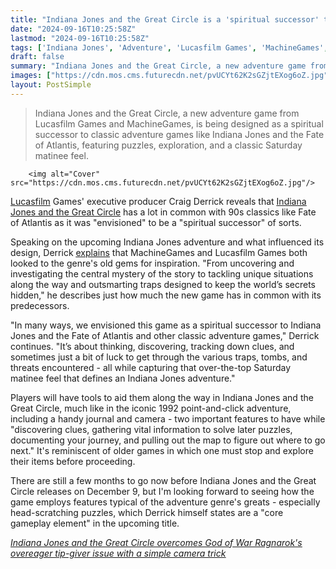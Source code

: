 ```yaml
---
title: "Indiana Jones and the Great Circle is a 'spiritual successor' to a 32-year-old adventure game, Fate of Atlantis"
date: "2024-09-16T10:25:58Z"
lastmod: "2024-09-16T10:25:58Z"
tags: ['Indiana Jones', 'Adventure', 'Lucasfilm Games', 'MachineGames', 'PC', 'Xbox', 'PlayStation']
draft: false
summary: "Indiana Jones and the Great Circle, a new adventure game from Lucasfilm Games and MachineGames, is being designed as a spiritual successor to classic adventure games like Indiana Jones and the Fate of Atlantis, featuring puzzles, exploration, and a classic Saturday matinee feel."
images: ["https://cdn.mos.cms.futurecdn.net/pvUCYt62K2sGZjtEXog6oZ.jpg"]
layout: PostSimple
---
```

> Indiana Jones and the Great Circle, a new adventure game from Lucasfilm Games and MachineGames, is being designed as a spiritual successor to classic adventure games like Indiana Jones and the Fate of Atlantis, featuring puzzles, exploration, and a classic Saturday matinee feel.


        <img alt="Cover" src="https://cdn.mos.cms.futurecdn.net/pvUCYt62K2sGZjtEXog6oZ.jpg"/>
        
[Lucasfilm](https://www.gamesradar.com/tag/lucasfilm/) Games' executive producer Craig Derrick reveals that [<u>Indiana Jones and the Great Circle</u>](https://www.gamesradar.com/indiana-jones-game-bethesda-guide/) has a lot in common with 90s classics like Fate of Atlantis as it was "envisioned" to be a "spiritual successor" of sorts.

Speaking on the upcoming Indiana Jones adventure and what influenced its design, Derrick [<u>explains</u>](https://www.lucasfilm.com/news/craig-derrick-great-circle/) that MachineGames and Lucasfilm Games both looked to the genre's old gems for inspiration. "From uncovering and investigating the central mystery of the story to tackling unique situations along the way and outsmarting traps designed to keep the world’s secrets hidden," he describes just how much the new game has in common with its predecessors.

"In many ways, we envisioned this game as a spiritual successor to Indiana Jones and the Fate of Atlantis and other classic adventure games," Derrick continues. "It’s about thinking, discovering, tracking down clues, and sometimes just a bit of luck to get through the various traps, tombs, and threats encountered - all while capturing that over-the-top Saturday matinee feel that defines an Indiana Jones adventure."

Players will have tools to aid them along the way in Indiana Jones and the Great Circle, much like in the iconic 1992 point-and-click adventure, including a handy journal and camera - two important features to have while "discovering clues, gathering vital information to solve later puzzles, documenting your journey, and pulling out the map to figure out where to go next." It's reminiscent of older games in which one must stop and explore their items before proceeding.

There are still a few months to go now before Indiana Jones and the Great Circle releases on December 9, but I'm looking forward to seeing how the game employs features typical of the adventure genre's greats - especially head-scratching puzzles, which Derrick himself states are a "core gameplay element" in the upcoming title.

[<u><em>Indiana Jones and the Great Circle overcomes God of War Ragnarok's overeager tip-giver issue with a simple camera trick</em></u>](https://www.gamesradar.com/games/adventure/indiana-jones-and-the-great-circle-overcomes-god-of-war-ragnaroks-overeager-tip-giver-issue-with-a-simple-camera-trick/)
        